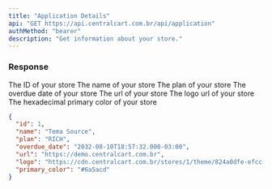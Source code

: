 ```yaml
---
title: "Application Details"
api: "GET https://api.centralcart.com.br/api/application"
authMethod: "bearer"
description: "Get information about your store."
---
```


### Response

<ResponseField name="id" type="number">
  The ID of your store
</ResponseField>

<ResponseField name="name" type="string">
  The name of your store
</ResponseField>

<ResponseField name="plan" type="string">
  The plan of your store
</ResponseField>

<ResponseField name="overdue_date" type="string">
  The overdue date of your store
</ResponseField>

<ResponseField name="url" type="string">
  The url of your store
</ResponseField>

<ResponseField name="logo" type="string">
  The logo url of your store
</ResponseField>

<ResponseField name="primary_color" type="string">
  The hexadecimal primary color of your store
</ResponseField>

<ResponseExample>

```json Response
{
  "id": 1,
  "name": "Tema Source",
  "plan": "RICH",
  "overdue_date": "2032-08-10T18:57:32.000-03:00",
  "url": "https://demo.centralcart.com.br",
  "logo": "https://cdn.centralcart.com.br/stores/1/theme/824a0dfe-efcc-419b-b1c7-92808f2db8be.png",
  "primary_color": "#6a5acd"
}
```

</ResponseExample>
